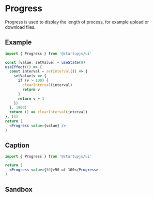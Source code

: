 
# Progress

Progress is used to display the length of process, for example upload or download files.

## Example

```jsx
import { Progress } from '@startupjs/ui'
```

```jsx example
const [value, setValue] = useState(0)
useEffect(() => {
  const interval = setInterval(() => {
    setValue(v => {
      if (v > 100) {
        clearInterval(interval)
        return v
      }
      return v + 1
    })
  }, 1000)
  return () => clearInterval(interval)
}, [])
return (
  <Progress value={value} />
)
```

## Caption

```jsx
import { Progress } from '@startupjs/ui'
```

```jsx example
return (
  <Progress value={50}>50 of 100</Progress>
)
```

## Sandbox

<Sandbox Component={Progress} block />
